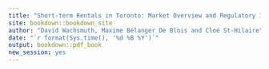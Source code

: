 ```yaml
---
title: "Short-term Rentals in Toronto: Market Overview and Regulatory Impact Analysis"
site: bookdown::bookdown_site
author: "David Wachsmuth, Maxime Bélanger De Blois and Cloé St-Hilaire"
date: "`r format(Sys.time(), '%d %B %Y')`"
output: bookdown::pdf_book
new_session: yes
---
```


\newpage